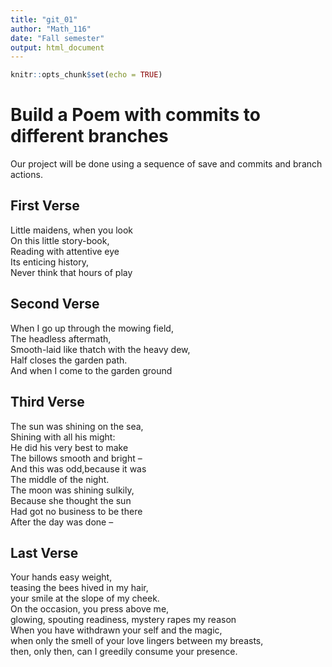 ```yaml
---
title: "git_01"
author: "Math_116"
date: "Fall semester"
output: html_document
---
```


```r
knitr::opts_chunk$set(echo = TRUE)
```
# Build a Poem with commits to different branches
Our project will be done using a sequence of save and commits and branch actions.
<!-- Do not modify or change any text in "!--" bracketed areas such as this --- these are instructions to
you, if you change any of this the git program will notice it and compromise your git merging strategy !-->

## First Verse 
<!--Put the first five lines of a poem by Lewis Carrol in this section!-->
Little maidens, when you look  
On this little story-book,  
Reading with attentive eye  
Its enticing history,  
Never think that hours of play  

## Second Verse
<!--Put the first five lines of a poem by Robert Frost here!-->
When I go up through the mowing field,  
The headless aftermath,  
Smooth-laid like thatch with the heavy dew,  
Half closes the garden path.  
And when I come to the garden ground  

## Third Verse
<!--Put the first two verses of The Walrus and the Carpenter here!-->
The sun was shining on the sea,  
Shining with all his might:  
He did his very best to make  
The billows smooth and bright --  
And this was odd,because it was  
The middle of the night.  
The moon was shining sulkily,  
Because she thought the sun  
Had got no business to be there  
After the day was done --  

## Last Verse
<!--Put a short poem of your choice 8-20 lines,here!-->
Your hands easy weight,  
teasing the bees hived in my hair,   
your smile at the slope of my cheek.  
On the occasion, you press above me,  
glowing, spouting readiness, mystery rapes my reason  
When you have withdrawn your self and the magic,  
when only the smell of your love lingers between my breasts,  
then, only then, can I greedily consume your presence.  